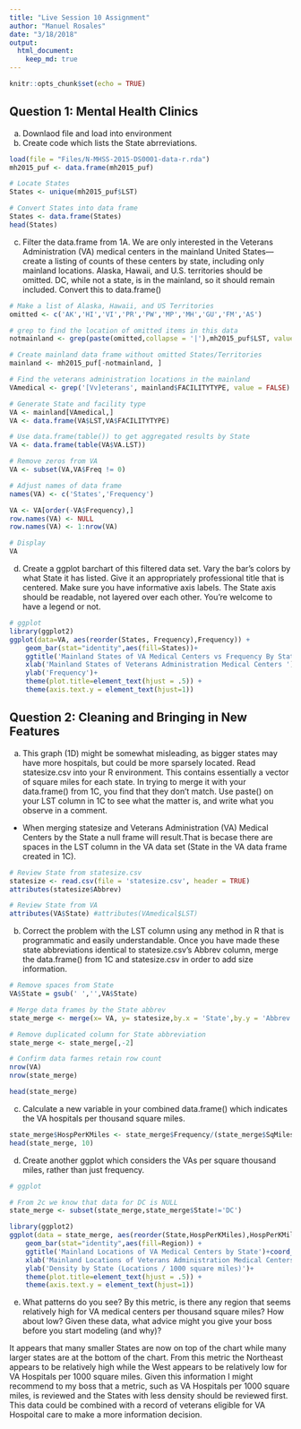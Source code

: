 ```yaml
---
title: "Live Session 10 Assignment"
author: "Manuel Rosales"
date: "3/18/2018"
output:
  html_document:
    keep_md: true
---
```


```r
knitr::opts_chunk$set(echo = TRUE)
```

## Question 1: Mental Health Clinics

a) Downlaod file and load into environment
b) Create code which lists the State abrreviations.

```r
load(file = "Files/N-MHSS-2015-DS0001-data-r.rda")
mh2015_puf <- data.frame(mh2015_puf)

# Locate States
States <- unique(mh2015_puf$LST)

# Convert States into data frame
States <- data.frame(States)
head(States)

```

c) Filter the data.frame from 1A. We are only interested in the Veterans Administration (VA) medical centers in the mainland United States—create a listing of counts of these centers by state, including only mainland locations. Alaska, Hawaii, and U.S. territories should be omitted. DC, while not a state, is in the mainland, so it should remain included. Convert this to data.frame()

```r
# Make a list of Alaska, Hawaii, and US Territories
omitted <- c('AK','HI','VI','PR','PW','MP','MH','GU','FM','AS')

# grep to find the location of omitted items in this data
notmainland <- grep(paste(omitted,collapse = '|'),mh2015_puf$LST, value = FALSE)

# Create mainland data frame without omitted States/Territories
mainland <- mh2015_puf[-notmainland, ]

# Find the veterans administration locations in the mainland
VAmedical <- grep('[Vv]eterans', mainland$FACILITYTYPE, value = FALSE)

# Generate State and facility type
VA <- mainland[VAmedical,]
VA <- data.frame(VA$LST,VA$FACILITYTYPE)

# Use data.frame(table()) to get aggregated results by State
VA <- data.frame(table(VA$VA.LST))

# Remove zeros from VA
VA <- subset(VA,VA$Freq != 0)

# Adjust names of data frame
names(VA) <- c('States','Frequency')

VA <- VA[order(-VA$Frequency),]
row.names(VA) <- NULL
row.names(VA) <- 1:nrow(VA)

# Display
VA
```

d) Create a ggplot barchart of this filtered data set. Vary the bar’s colors by what State it has listed. Give it an appropriately professional title that is centered. Make sure you have informative axis labels. The State axis should be readable, not layered over each other. You’re welcome to have a legend or not.

```r
# ggplot
library(ggplot2) 
ggplot(data=VA, aes(reorder(States, Frequency),Frequency)) +
    geom_bar(stat="identity",aes(fill=States))+ 
    ggtitle('Mainland States of VA Medical Centers vs Frequency By State')+coord_flip()+
    xlab('Mainland States of Veterans Administration Medical Centers ')+
    ylab('Frequency')+
    theme(plot.title=element_text(hjust = .5)) +
    theme(axis.text.y = element_text(hjust=1))
```

## Question 2: Cleaning and Bringing in New Features

a) This graph (1D) might be somewhat misleading, as bigger states may have more hospitals, but could be more sparsely located. Read statesize.csv into your R environment. This contains essentially a vector of square miles for each state. In trying to merge it with your data.frame() from 1C, you find that they don’t match. Use paste() on your LST column in 1C to see what the matter is, and write what you observe in a comment.

+ When merging statesize and Veterans Administration (VA) Medical Centers by the State a null frame will result.That is becase there are spaces in the LST column in the VA data set (State in the VA data frame created in 1C).  

```r
# Review State from statesize.csv
statesize <- read.csv(file = 'statesize.csv', header = TRUE)
attributes(statesize$Abbrev)

# Review State from VA 
attributes(VA$State) #attributes(VAmedical$LST)
```

b) Correct the problem with the LST column using any method in R that is programmatic and easily understandable. Once you have made these state abbreviations identical to statesize.csv’s Abbrev column, merge the data.frame() from 1C and statesize.csv in order to add size information.
```r
# Remove spaces from State
VA$State = gsub(' ','',VA$State)

# Merge data frames by the State abbrev
state_merge <- merge(x= VA, y= statesize,by.x = 'State',by.y = 'Abbrev',all.x=TRUE)

# Remove duplicated column for State abbreviation
state_merge <- state_merge[,-2]

# Confirm data farmes retain row count
nrow(VA)
nrow(state_merge)

head(state_merge)
```

c) Calculate a new variable in your combined data.frame() which indicates the VA hospitals per thousand square miles.
```r
state_merge$HospPerKMiles <- state_merge$Frequency/(state_merge$SqMiles/1000)
head(state_merge, 10)
```

d. Create another ggplot which considers the VAs per square thousand miles, rather than just frequency.

```r
# ggplot

# From 2c we know that data for DC is NULL
state_merge <- subset(state_merge,state_merge$State!='DC')

library(ggplot2) 
ggplot(data = state_merge, aes(reorder(State,HospPerKMiles),HospPerKMiles)) +
    geom_bar(stat="identity",aes(fill=Region)) + 
    ggtitle('Mainland Locations of VA Medical Centers by State')+coord_flip() +
    xlab('Mainland Locations of Veterans Administration Medical Centers') +
    ylab('Density by State (Locations / 1000 square miles)')+
    theme(plot.title=element_text(hjust = .5)) +
    theme(axis.text.y = element_text(hjust=1))
```

e) What patterns do you see? By this metric, is there any region that seems relatively high for VA medical centers per thousand square miles? How about low? Given these data, what advice might you give your boss before you start modeling (and why)?

It appears that many smaller States are now on top of the chart while many larger states are at the bottom of the chart. From this metric the Northeast appears to be relatively high while the West appears to be relatively low for VA Hospitals per 1000 square miles. Given this information I might recommend to my boss that a metric, such as VA Hospitals per 1000 square miles, is reviewed and the States with less density should be reviewed first. This data could be combined with a record of veterans eligible for VA Hospoital care to make a more information decision. 